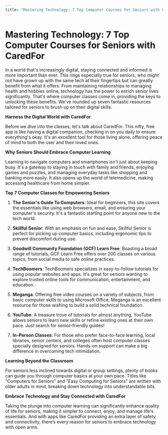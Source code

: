 ```yaml
---
title: "Mastering Technology: 7 Top Computer Courses for Seniors with CaredFor"
---
```


# Mastering Technology: 7 Top Computer Courses for Seniors with CaredFor

In a world that's increasingly digital, staying connected and informed is more important than ever. This rings especially true for seniors, who might not have grown up with the same tech at their fingertips but can greatly benefit from what it offers. From maintaining relationships to managing health and hobbies online, technology has the power to enrich senior lives significantly. That's where computer classes come in, providing the keys to unlocking these benefits. We've rounded up seven fantastic resources tailored for seniors to brush up on their digital skills.

**Harness the Digital World with CaredFor**

Before we dive into the classes, let's talk about CaredFor. This nifty, free app is like having a digital companion, checking in on you daily to ensure everything's okay. It's an excellent tool for those living alone, offering peace of mind to both the user and their loved ones.

**Why Seniors Should Embrace Computer Learning**

Learning to navigate computers and smartphones isn't just about keeping busy. It's a gateway to staying in touch with family and friends, enjoying games and puzzles, and managing everyday tasks like shopping and banking more easily. It also opens up the world of telemedicine, making accessing healthcare from home simpler.

**Top 7 Computer Classes for Empowering Seniors**

1. **The Senior's Guide To Computers**: Ideal for beginners, this site covers the essentials like using web browsers, email, and ensuring your computer's security. It's a fantastic starting point for anyone new to the tech world.

2. **Skillful Senior**: With an emphasis on fun and ease, Skillful Senior is perfect for picking up computer basics, including ergonomic tips to prevent discomfort during use.

3. **Goodwill Community Foundation (GCF) Learn Free**: Boasting a broad range of tutorials, GCF Learn Free offers over 200 classes on various topics, from social media to safe online practices.

4. **TechBoomers**: TechBoomers specializes in easy-to-follow tutorials for using popular websites and apps. It's great for seniors wanting to explore trusted online tools for communication, entertainment, and education.

5. **Meganga**: Offering free video courses on a variety of subjects, from basic computer skills to using Microsoft Office, Meganga is an excellent resource for those wishing to build a solid technical foundation.

6. **YouTube**: A treasure trove of tutorials for almost anything, YouTube allows seniors to learn new skills or refine existing ones at their own pace. Just search for senior-friendly guides!

7. **In-Person Classes**: For those who prefer face-to-face learning, local libraries, senior centers, and colleges often host computer classes specially designed for seniors. Hands-on support can make a big difference in overcoming tech intimidation.

**Learning Beyond the Classroom**

For seniors less inclined towards digital or group settings, plenty of books can guide you through computer basics at your own pace. Titles like "Computers for Seniors" and "Easy Computing for Seniors" are written with older adults in mind, breaking down technology into understandable bits.

**Embrace Technology and Stay Connected with CaredFor**

Taking the plunge into computer learning can significantly enhance quality of life for seniors, making it simpler to connect, enjoy, and manage life's essentials. And with apps like CaredFor providing an extra layer of safety and connectivity, there’s every reason for seniors to embrace technology with open arms.
